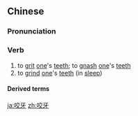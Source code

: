 ==Chinese==
{{zh-forms}}

===Pronunciation===
{{zh-pron
|m=yǎoyá
|c=ngaau5 ngaa4
|h=pfs=ngâu-ngà
|mn=kā-gê
|cat=v
}}

===Verb===
{{zh-verb}}

# to [[grit]] [[one]]'s [[teeth]]; to [[gnash]] [[one]]'s [[teeth]]
# to [[grind]] [[one]]'s [[teeth]] (in [[sleep]])

====Derived terms====
{{zh-der|咬牙切齒}}

[[ja:咬牙]]
[[zh:咬牙]]